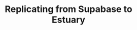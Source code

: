 ---
id: 'replication-estuary'
title: 'Replicating from Supabase to Estuary'
description: 'How to set up Logical Replication with Estuary'
sidebar_label: 'Replicating to Estuary'
---